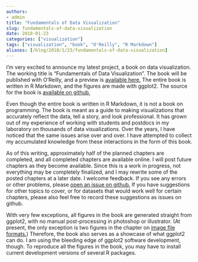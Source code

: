 ```yaml
---
authors:
- admin
title: "Fundamentals of Data Visualization"
slug: fundamentals-of-data-visualization
date: 2018-01-23
categories: ["visualization"]
tags: ["visualization", "book", "O'Reilly", "R Markdown"]
aliases: [/blog/2018/1/23/fundamentals-of-data-visualization]
---
```


I'm very excited to announce my latest project, a book on data visualization. The working title is "Fundamentals of Data Visualization". The book will be published with O'Reilly, and a preview is [available here.](http://serialmentor.com/dataviz/)  The entire book is written in R Markdown, and the figures are made with ggplot2. The source for the book is [available on github.](https://github.com/clauswilke/dataviz)

Even though the entire book is written in R Markdown, it is not a book on programming. The book is meant as a guide to making visualizations that accurately reflect the data, tell a story, and look professional. It has grown out of my experience of working with students and postdocs in my laboratory on thousands of data visualizations. Over the years, I have noticed that the same issues arise over and over. I have attempted to collect my accumulated knowledge from these interactions in the form of this book.

As of this writing, approximately half of the planned chapters are completed, and all completed chapters are available online. I will post future chapters as they become available. Since this is a work in progress, not everything may be completely finalized, and I may rewrite some of the posted chapters at a later date. I welcome feedback. If you see any errors or other problems, please [open an issue on github.](https://github.com/clauswilke/dataviz/issues) If you have suggestions for other topics to cover, or for datasets that would work well for certain chapters, please also feel free to record these suggestions as issues on github.

With very few exceptions, all figures in the book are generated straight from ggplot2, with no manual post-processing in photoshop or illustrator. (At present, the only exception is two figures in the chapter on [image file formats.](http://serialmentor.com/dataviz/image-file-formats.html)) Therefore, the book also serves as a showcase of what ggplot2 can do. I am using the bleeding edge of ggplot2 software development, though. To reproduce all the figures in the book, you may have to install current development versions of several R packages.
